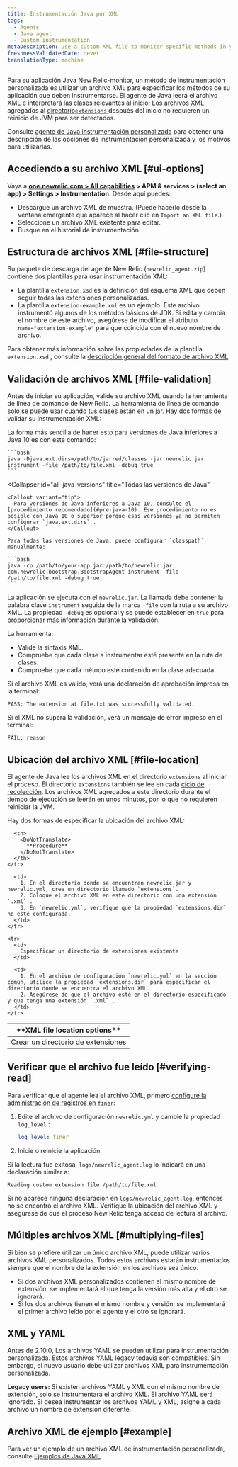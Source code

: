 ```yaml
---
title: Instrumentación Java por XML
tags:
  - Agents
  - Java agent
  - Custom instrumentation
metaDescription: Use a custom XML file to monitor specific methods in your Java app without modifying code in New Relic.
freshnessValidatedDate: never
translationType: machine
---
```


Para su aplicación Java New Relic-monitor, un método de instrumentación personalizada es utilizar un archivo XML para especificar los métodos de su aplicación que deben instrumentarse. El agente de Java leerá el archivo XML e interpretará las clases relevantes al inicio; Los archivos XML agregados al [directorio`extensions` ](#file-location)después del inicio no requieren un reinicio de JVM para ser detectados.

Consulte [agente de Java instrumentación personalizada](/docs/agents/java-agent/custom-instrumentation/java-custom-instrumentation) para obtener una descripción de las opciones de instrumentación personalizada y los motivos para utilizarlas.

## Accediendo a su archivo XML [#ui-options]

Vaya a <DoNotTranslate>**[one.newrelic.com > All capabilities](https://one.newrelic.com/all-capabilities) > APM & services > (select an app) > Settings > Instrumentation**</DoNotTranslate>. Desde aquí puedes:

* Descargue un archivo XML de muestra. (Puede hacerlo desde la ventana emergente que aparece al hacer clic en `Import an XML file`.)
* Seleccione un archivo XML existente para editar.
* Busque en el historial de instrumentación.

## Estructura de archivos XML [#file-structure]

Su paquete de descarga del agente New Relic (`newrelic_agent.zip`) contiene dos plantillas para usar instrumentación XML:

* La plantilla `extension.xsd` es la definición del esquema XML que deben seguir todas las extensiones personalizadas.
* La plantilla `extension-example.xml` es un ejemplo. Este archivo instrumentó algunos de los métodos básicos de JDK. Si edita y cambia el nombre de este archivo, asegúrese de modificar el atributo `name="extension-example"` para que coincida con el nuevo nombre de archivo.

Para obtener más información sobre las propiedades de la plantilla `extension.xsd` , consulte la [descripción general del formato de archivo XML](/docs/agents/java-agent/custom-instrumentation/java-custom-instrumentation-xml-examples#file-format).

## Validación de archivos XML [#file-validation]

Antes de iniciar su aplicación, valide su archivo XML usando la herramienta de línea de comando de New Relic. La herramienta de línea de comando solo se puede usar cuando tus clases están en un jar. Hay dos formas de validar su instrumentación XML:

<CollapserGroup>
  <Collapser
    id="pre-java-10"
    title="Versiones de Java inferiores a Java 10"
  >
    La forma más sencilla de hacer esto para versiones de Java inferiores a Java 10 es con este comando:

    ```bash
    java -Djava.ext.dirs=/path/to/jarred/classes -jar newrelic.jar instrument -file /path/to/file.xml -debug true
    ```
  </Collapser>

  <Collapser
    id="all-java-versions"
    title="Todas las versiones de Java"
  >
    <Callout variant="tip">
      Para versiones de Java inferiores a Java 10, consulte el [procedimiento recomendado](#pre-java-10). Ese procedimiento no es posible con Java 10 o superior porque esas versiones ya no permiten configurar `java.ext.dirs` .
    </Callout>

    Para todas las versiones de Java, puede configurar `classpath` manualmente:

    ```bash
    java -cp /path/to/your-app.jar:/path/to/newrelic.jar com.newrelic.bootstrap.BootstrapAgent instrument -file /path/to/file.xml -debug true
    ```
  </Collapser>
</CollapserGroup>

La aplicación se ejecuta con el `newrelic.jar`. La llamada debe contener la palabra clave `instrument` seguida de la marca `-file` con la ruta a su archivo XML. La propiedad `-debug` es opcional y se puede establecer en `true` para proporcionar más información durante la validación.

La herramienta:

* Valide la sintaxis XML.
* Compruebe que cada clase a instrumentar esté presente en la ruta de clases.
* Compruebe que cada método esté contenido en la clase adecuada.

Si el archivo XML es válido, verá una declaración de aprobación impresa en la terminal:

```
PASS: The extension at file.txt was successfully validated.
```

Si el XML no supera la validación, verá un mensaje de error impreso en el terminal:

```
FAIL: reason
```

## Ubicación del archivo XML [#file-location]

El agente de Java lee los archivos XML en el directorio `extensions` al iniciar el proceso. El directorio `extensions` también se lee en cada [ciclo de recolección](/docs/accounts-partnerships/education/getting-started-new-relic/glossary#harvest-cycle). Los archivos XML agregados a este directorio durante el tiempo de ejecución se leerán en unos minutos, por lo que no requieren reiniciar la JVM.

Hay dos formas de especificar la ubicación del archivo XML:

<table>
  <thead>
    <tr>
      <th width={200}>
        <DoNotTranslate>
          **XML file location options**
        </DoNotTranslate>
      </th>

      <th>
        <DoNotTranslate>
          **Procedure**
        </DoNotTranslate>
      </th>
    </tr>
  </thead>

  <tbody>
    <tr>
      <td>
        Crear un directorio de extensiones
      </td>

      <td>
        1. En el directorio donde se encuentran newrelic.jar y newrelic.yml, cree un directorio llamado `extensions`.
        2. Coloque el archivo XML en este directorio con una extensión `.xml` .
        3. En `newrelic.yml`, verifique que la propiedad `extensions.dir` no esté configurada.
      </td>
    </tr>

    <tr>
      <td>
        Especificar un directorio de extensiones existente
      </td>

      <td>
        1. En el archivo de configuración `newrelic.yml` en la sección común, utilice la propiedad `extensions.dir` para especificar el directorio donde se encuentra el archivo XML.
        2. Asegúrese de que el archivo esté en el directorio especificado y que tenga una extensión `.xml` .
      </td>
    </tr>
  </tbody>
</table>

## Verificar que el archivo fue leído [#verifying-read]

Para verificar que el agente lea el archivo XML, primero [configure la administración de registros en `finer`](/docs/java/java-kb-101):

1. Edite el archivo de configuración `newrelic.yml` y cambie la propiedad `log_level` :

   ```yml
   log_level: finer
   ```

2. Inicie o reinicie la aplicación.

Si la lectura fue exitosa, `logs/newrelic_agent.log` lo indicará en una declaración similar a:

```
Reading custom extension file /path/to/file.xml
```

Si no aparece ninguna declaración en `logs/newrelic_agent.log`, entonces no se encontró el archivo XML. Verifique la ubicación del archivo XML y asegúrese de que el proceso New Relic tenga acceso de lectura al archivo.

## Múltiples archivos XML [#multiplying-files]

Si bien se prefiere utilizar un único archivo XML, puede utilizar varios archivos XML personalizados. Todos estos archivos estarán instrumentados siempre que el nombre de la extensión en los archivos sea único.

* Si dos archivos XML personalizados contienen el mismo nombre de extensión, se implementará el que tenga la versión más alta y el otro se ignorará.
* Si los dos archivos tienen el mismo nombre y versión, se implementará el primer archivo leído por el agente y el otro se ignorará.

## XML y YAML

Antes de 2.10.0, Los archivos YAML se pueden utilizar para instrumentación personalizada. Estos archivos YAML legacy todavía son compatibles. Sin embargo, el nuevo usuario debe utilizar archivos XML para instrumentación personalizada.

<DoNotTranslate>**Legacy users:**</DoNotTranslate> Si existen archivos YAML y XML con el mismo nombre de extensión, solo se instrumentará el archivo XML. El archivo YAML será ignorado. Si desea instrumentar los archivos YAML y XML, asigne a cada archivo un nombre de extensión diferente.

## Archivo XML de ejemplo [#example]

Para ver un ejemplo de un archivo XML de instrumentación personalizada, consulte [Ejemplos de Java XML](/docs/java/custom-xml-examples).